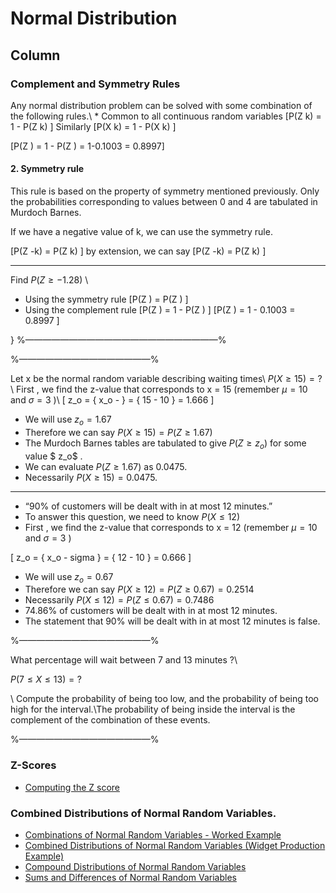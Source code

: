 Normal Distribution {data-navmenu="Continuous Distributions"}
===========================================================

Column {.tabset}
-----------------------------------


### Complement and Symmetry Rules

Any normal distribution problem can be solved with some combination of the following rules.\\
\bigskip \textbf{1. Complement rule}  * Common to all continuous random variables
\[P(Z \geq k) = 1 - P(Z \leq k) \]
Similarly
\[P(X \geq k) = 1 - P(X \leq k) \]


\[P(Z \leq 1.28) = 1 - P(Z \geq 1.28)  = 1-0.1003 = 0.8997\]

#### 2. Symmetry rule

\item
This rule is based on the property of symmetry mentioned previously.
\item
Only the probabilities corresponding to values between 0 and 4 are tabulated in Murdoch Barnes.
\item
If we have a negative value of k, we can use the symmetry rule.

\[P(Z \leq -k) = P(Z \geq k) \]
by extension, we can say
\[P(Z \geq -k) = P(Z \leq k) \]

-------------------------------------------------

\frametitle{Example}
Find $P(Z \geq -1.28)$
\textbf{Solution}\\

* Using the symmetry rule
\[P(Z \geq -1.28) = P(Z \leq 1.28) \]
* Using the complement rule
\[P(Z \geq -1.28) = 1 - P(Z \geq 1.28) \]
\[P(Z \geq -1.28) = 1 - 0.1003 = 0.8997 \]

}
%------------------------------------------------------------------%
\frame{
Find the probability of a ``z" random variable being between -1.8 and 1.96?
i.e. Compute $P(-1.8 \leq Z \leq 1.96)$\\
Solution

* Consider the complement event of being in this interval: a combination of being too low or too high.
\item
The probability of being too low for this interval is $P(Z \leq -1.80) = 0.0359$ (check)
\item
The probability of being too high for this interval is $P(Z \geq 1.96) = 0.0250$ (check)
\item
Therefore the probability of being \textbf{outside} the interval is 0.0359 + 0.0250 = 0.0609.
\item
Therefore the probability of being \textbf{inside} the interval is 1- 0.0609 = 0.9391
$P(-1.8 \leq Z \leq 1.96) = 0.9391$

}

%---------------------------------------------%

\frametitle{Solutions}

Let x be the normal random variable describing waiting times\\
$P(X \geq 15) =?$ \\
\bigskip
     First , we find the z-value that corresponds to x = 15  (remember $\mu=10$ and $\sigma=3$  )\\
\[ z_o = { x_o - \mu \over \sigma }  = { 15 - 10 \over 3 } = 1.666 \]

* We will use $z_o =1.67$
* Therefore we can say $P(X \geq 15 ) = P(Z \geq 1.67)$
* The Murdoch Barnes tables are tabulated to give $P(Z \geq z_o)$ for some value $ z_o$ .
* We can evaluate $P(Z \geq 1.67)$  as 0.0475.
* Necessarily $P(X \geq 15) = 0.0475$.


-------------------------------------------

\frametitle{Solutions}

* "$90\%$ of customers will be dealt with in at most 12 minutes."
* To answer this question, we need to know  $P(X\leq 12)$
* First , we find the z-value that corresponds to x = 12  (remember $\mu=10$ and $\sigma=3$ )

\[ z_o = { x_o - \mu \over sigma }  = { 12 - 10 \over 2 } = 0.666 \]





* We will use $z_o =0.67$
* Therefore we can say $P(X \geq 12 ) = P(Z \geq 0.67)  = 0.2514$
* Necessarily  $P(X \leq 12 ) = P(Z \leq 0.67) = 0.7486$
* $74.86\%$ of customers will be dealt with in at most 12 minutes.
* The statement that $90\%$ will be dealt with in at most 12 minutes is false.


%---------------------------------------------%

What percentage will wait between 7 and 13 minutes ?\\

$P(7 \leq X \leq 13)   = ?$

\textbf{Solution:}\\
Compute the probability of being too low, and the probability of being too high for the interval.\\The probability of being inside the interval is the complement of the combination of these events.

%---------------------------------------------%


### Z-Scores

* <a href = "https://youtu.be/HJ4DR79XRa8/"> Computing the Z score</a>





###  Combined Distributions of Normal Random Variables.


* <a href="https://youtu.be/8GduowZed24/">	Combinations of Normal Random Variables - Worked Example	</a>	
* <a href="https://youtu.be/hEFePdFKiLc/">	Combined Distributions of Normal Random Variables (Widget Production Example)	</a>	
* <a href="https://youtu.be/-oY_fDMBGgY/">	Compound Distributions of Normal Random Variables	</a>	
* <a href="https://youtu.be/Bm1Ztv-1oik/">	Sums and Differences of Normal Random Variables	</a>	

